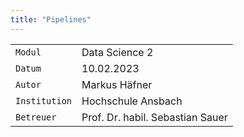 ```yaml
---
title: "Pipelines"
---
```


|               |                                  |
|---------------|----------------------------------|
| `Modul`       | Data Science 2                   |
| `Datum`       | 10.02.2023                       |
| `Autor`       | Markus Häfner                    |
| `Institution` | Hochschule Ansbach               |
| `Betreuer`    | Prof. Dr. habil. Sebastian Sauer |
